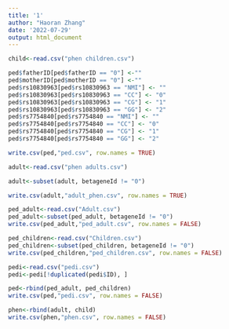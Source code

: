 ```yaml
---
title: '1'
author: "Haoran Zhang"
date: '2022-07-29'
output: html_document
---
```


```r
child<-read.csv("phen children.csv")
```

```r
ped$fatherID[ped$fatherID == "0"] <-""
ped$motherID[ped$motherID == "0"] <-""
ped$rs10830963[ped$rs10830963 == "NMI"] <- ""
ped$rs10830963[ped$rs10830963 == "CC"] <- "0"
ped$rs10830963[ped$rs10830963 == "CG"] <- "1"
ped$rs10830963[ped$rs10830963 == "GG"] <- "2"
ped$rs7754840[ped$rs7754840 == "NMI"] <- ""
ped$rs7754840[ped$rs7754840 == "CC"] <- "0"
ped$rs7754840[ped$rs7754840 == "CG"] <- "1"
ped$rs7754840[ped$rs7754840 == "GG"] <- "2"
```

```r
write.csv(ped,"ped.csv", row.names = TRUE)
```

```r
adult<-read.csv("phen adults.csv")
```

```r
adult<-subset(adult, betageneId != "0")
```

```r
write.csv(adult,"adult_phen.csv", row.names = TRUE)
```

```r
ped_adult<-read.csv("Adult.csv")
ped_adult<-subset(ped_adult, betageneId != "0")
write.csv(ped_adult,"ped_adult.csv", row.names = FALSE)
```

```r
ped_children<-read.csv("Children.csv")
ped_children<-subset(ped_children, betageneId != "0")
write.csv(ped_children,"ped_children.csv", row.names = FALSE)
```

```r
pedi<-read.csv("pedi.csv")
pedi<-pedi[!duplicated(pedi$ID), ]
```




```r
ped<-rbind(ped_adult, ped_children)
write.csv(ped,"pedi.csv", row.names = FALSE)
```

```r
phen<-rbind(adult, child)
write.csv(phen,"phen.csv", row.names = FALSE)
```